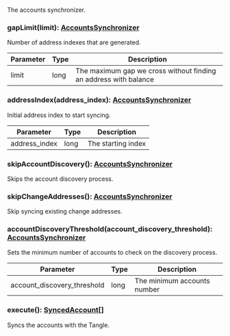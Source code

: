The accounts synchronizer.

### gapLimit(limit): [AccountsSynchronizer](#accountssynchronizer)

Number of address indexes that are generated.

| Parameter       | Type |  Description |
| --------------- | -------- | -------- |
| limit | long |  The maximum gap we cross without finding an address with balance |

### addressIndex(address_index): [AccountsSynchronizer](#accountssynchronizer)

Initial address index to start syncing.

| Parameter       | Type |  Description |
| --------------- | -------- | -------- |
| address_index | long |  The starting index |

### skipAccountDiscovery(): [AccountsSynchronizer](#accountssynchronizer)

Skips the account discovery process.

### skipChangeAddresses(): [AccountsSynchronizer](#accountssynchronizer)

Skip syncing existing change addresses.

### accountDiscoveryThreshold(account_discovery_threshold): [AccountsSynchronizer](#accountssynchronizer)

Sets the minimum number of accounts to check on the discovery process.

| Parameter       | Type |  Description |
| --------------- | -------- | -------- |
| account_discovery_threshold | long |  The minimum accounts number |

### execute(): [SyncedAccount[]](#syncedaccount)

Syncs the accounts with the Tangle.
